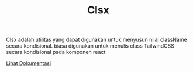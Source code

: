 
<Header>

# Clsx

</Header>

Clsx adalah utilitas yang dapat digunakan untuk menyusun nilai className secara kondisional. biasa digunakan untuk menulis class TailwindCSS secara kondisional pada komponen react

[Lihat Dokumentasi](https://www.npmjs.com/package/clsx)
